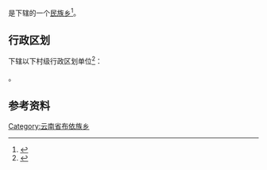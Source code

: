 {{中国乡级行政区|53/03/24/205/000}}

'''{{PAGENAMEBASE}}'''是{{PRC admin/fullname|53/03/24/205/000|3}}下辖的一个[[民族乡|民族乡]]<ref>{{PRC admin/ref sgc|{{PRC admin/parent|53/03/24/205/000}}}}</ref>。

== 行政区划 ==
{{PAGENAMEBASE}}下辖以下村级行政区划单位<ref>{{PRC admin/ref sgc|53/03/24/205/000}}</ref>：

{{PRC admin/children|53/03/24/205/000}}。

== 参考资料 ==
{{reflist}}

{{云南行政区划小作品}}
{{PRC admin/navcat|53/03/24/205/000}}
[[Category:云南省布依族乡|Category:云南省布依族乡]]